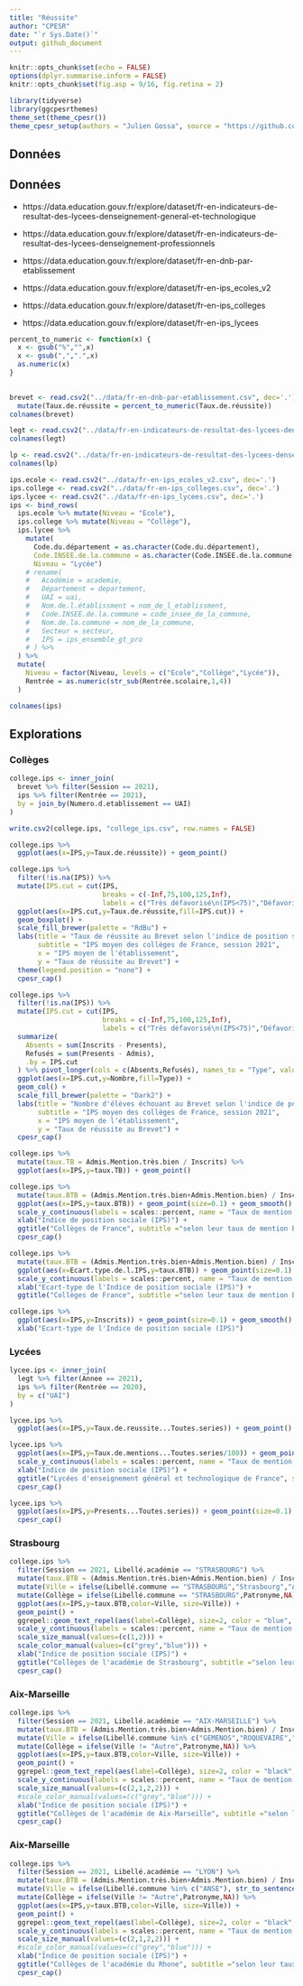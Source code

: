 ```yaml
---
title: "Réussite"
author: "CPESR"
date: "`r Sys.Date()`"
output: github_document
---
```


```r
knitr::opts_chunk$set(echo = FALSE)
options(dplyr.summarise.inform = FALSE)
knitr::opts_chunk$set(fig.asp = 9/16, fig.retina = 2)

library(tidyverse)
library(ggcpesrthemes)
theme_set(theme_cpesr())
theme_cpesr_setup(authors = "Julien Gossa", source = "https://github.com/cpesr/RFC/blob/main/EducNat/Reussite.md")
```

## Données 

## Données 

- https://data.education.gouv.fr/explore/dataset/fr-en-indicateurs-de-resultat-des-lycees-denseignement-general-et-technologique
- https://data.education.gouv.fr/explore/dataset/fr-en-indicateurs-de-resultat-des-lycees-denseignement-professionnels
- https://data.education.gouv.fr/explore/dataset/fr-en-dnb-par-etablissement

- https://data.education.gouv.fr/explore/dataset/fr-en-ips_ecoles_v2
- https://data.education.gouv.fr/explore/dataset/fr-en-ips_colleges
- https://data.education.gouv.fr/explore/dataset/fr-en-ips_lycees


```r
percent_to_numeric <- function(x) {
  x <- gsub("%","",x)
  x <- gsub(",",".",x)
  as.numeric(x)
}
  

brevet <- read.csv2("../data/fr-en-dnb-par-etablissement.csv", dec='.') %>%
  mutate(Taux.de.réussite = percent_to_numeric(Taux.de.réussite))
colnames(brevet)
```

```r
legt <- read.csv2("../data/fr-en-indicateurs-de-resultat-des-lycees-denseignement-general-et-technologique.csv", dec='.')
colnames(legt)
```

```r
lp <- read.csv2("../data/fr-en-indicateurs-de-resultat-des-lycees-denseignement-professionnels.csv", dec='.')
colnames(lp)
```


```r
ips.ecole <- read.csv2("../data/fr-en-ips_ecoles_v2.csv", dec='.')
ips.college <- read.csv2("../data/fr-en-ips_colleges.csv", dec='.')
ips.lycee <- read.csv2("../data/fr-en-ips_lycees.csv", dec='.')
ips <- bind_rows(
  ips.ecole %>% mutate(Niveau = "Ecole"),
  ips.college %>% mutate(Niveau = "Collège"),
  ips.lycee %>% 
    mutate(
      Code.du.département = as.character(Code.du.département),
      Code.INSEE.de.la.commune = as.character(Code.INSEE.de.la.commune),
      Niveau = "Lycée")
    # rename(
    #   Académie = academie,
    #   Département = departement,
    #   UAI = uai,
    #   Nom.de.l.établissment = nom_de_l_etablissment,
    #   Code.INSEE.de.la.commune = code_insee_de_la_commune,
    #   Nom.de.la.commune = nom_de_la_commune,
    #   Secteur = secteur,
    #   IPS = ips_ensemble_gt_pro
    # ) %>% 
  ) %>%
  mutate(
    Niveau = factor(Niveau, levels = c("Ecole","Collège","Lycée")),
    Rentrée = as.numeric(str_sub(Rentrée.scolaire,1,4))
  )

colnames(ips)
```

## Explorations

### Collèges 

```r
college.ips <- inner_join(
  brevet %>% filter(Session == 2021),
  ips %>% filter(Rentrée == 2021),
  by = join_by(Numero.d.etablissement == UAI)
) 

write.csv2(college.ips, "college_ips.csv", row.names = FALSE)

college.ips %>%
  ggplot(aes(x=IPS,y=Taux.de.réussite)) + geom_point()
```

```r
college.ips %>%
  filter(!is.na(IPS)) %>%
  mutate(IPS.cut = cut(IPS, 
                       breaks = c(-Inf,75,100,125,Inf), 
                       labels = c("Très défavorisé\n(IPS<75)","Défavorisé\n(75<IPS<100)","Favorisé\n (100<IPS<125)","Très favorisé\n(IPS>125)"))) %>%
  ggplot(aes(x=IPS.cut,y=Taux.de.réussite,fill=IPS.cut)) + 
  geom_boxplot() +
  scale_fill_brewer(palette = "RdBu") +
  labs(title = "Taux de réussite au Brevet selon l'indice de position sociale (IPS)",
       subtitle = "IPS moyen des collèges de France, session 2021",
       x = "IPS moyen de l'établissement",
       y = "Taux de réussite au Brevet") +
  theme(legend.position = "none") +
  cpesr_cap()

```


```r
college.ips %>%
  filter(!is.na(IPS)) %>%
  mutate(IPS.cut = cut(IPS, 
                       breaks = c(-Inf,75,100,125,Inf), 
                       labels = c("Très défavorisé\n(IPS<75)","Défavorisé\n(75<IPS<100)","Favorisé\n (100<IPS<125)","Très favorisé\n(IPS>125)"))) %>%
  summarize(
    Absents = sum(Inscrits - Presents),
    Refusés = sum(Presents - Admis),
    .by = IPS.cut
  ) %>% pivot_longer(cols = c(Absents,Refusés), names_to = "Type", values_to = "Nombre") %>%
  ggplot(aes(x=IPS.cut,y=Nombre,fill=Type)) + 
  geom_col() +
  scale_fill_brewer(palette = "Dark2") +
  labs(title = "Nombre d'élèves échouant au Brevet selon l'indice de position sociale",
       subtitle = "IPS moyen des collèges de France, session 2021",
       x = "IPS moyen de l'établissement",
       y = "Taux de réussite au Brevet") +
  cpesr_cap()

```


```r
college.ips %>%
  mutate(taux.TB = Admis.Mention.très.bien / Inscrits) %>%
  ggplot(aes(x=IPS,y=taux.TB)) + geom_point()
```



```r
college.ips %>%
  mutate(taux.BTB = (Admis.Mention.très.bien+Admis.Mention.bien) / Inscrits) %>%
  ggplot(aes(x=IPS,y=taux.BTB)) + geom_point(size=0.1) + geom_smooth() +
  scale_y_continuous(labels = scales::percent, name = "Taux de mention B ou TB au DNB") +
  xlab("Indice de position sociale (IPS)") +
  ggtitle("Collèges de France", subtitle ="selon leur taux de mention bien ou très bien au DNB et leur indice de position sociale") + 
  cpesr_cap()
```


```r
college.ips %>%
  mutate(taux.BTB = (Admis.Mention.très.bien+Admis.Mention.bien) / Inscrits) %>%
  ggplot(aes(x=Ecart.type.de.l.IPS,y=taux.BTB)) + geom_point(size=0.1) + geom_smooth() +
  scale_y_continuous(labels = scales::percent, name = "Taux de mention B/TB au DNB") +
  xlab("Ecart-type de l'Indice de position sociale (IPS)") +
  ggtitle("Collèges de France", subtitle ="selon leur taux de mention B ou TB  au DNB et l'écart-type de l'indice de position sociale")
```

```r
college.ips %>%
  ggplot(aes(x=IPS,y=Inscrits)) + geom_point(size=0.1) + geom_smooth() +
  xlab("Ecart-type de l'Indice de position sociale (IPS)") 
```




### Lycées 

```r
lycee.ips <- inner_join(
  legt %>% filter(Annee == 2021),
  ips %>% filter(Rentrée == 2020),
  by = c("UAI")
) 

lycee.ips %>%
  ggplot(aes(x=IPS,y=Taux.de.reussite...Toutes.series)) + geom_point()
```

```r
lycee.ips %>%
  ggplot(aes(x=IPS,y=Taux.de.mentions...Toutes.series/100)) + geom_point(size=0.1) + geom_smooth() +
  scale_y_continuous(labels = scales::percent, name = "Taux de mention au Bac") +
  xlab("Indice de position sociale (IPS)") +
  ggtitle("Lycées d'enseignement général et technologique de France", subtitle ="selon leur taux de mention au Bac et leur indice de position sociale") +
  cpesr_cap()
```


```r
lycee.ips %>%
  ggplot(aes(x=IPS,y=Presents...Toutes.series)) + geom_point(size=0.1) + geom_smooth() +
  cpesr_cap()
```



### Strasbourg

```r
college.ips %>%
  filter(Session == 2021, Libellé.académie == "STRASBOURG") %>%
  mutate(taux.BTB = (Admis.Mention.très.bien+Admis.Mention.bien) / Inscrits) %>%
  mutate(Ville = ifelse(Libellé.commune == "STRASBOURG","Strasbourg","Autre")) %>%
  mutate(Collège = ifelse(Libellé.commune == "STRASBOURG",Patronyme,NA)) %>%
  ggplot(aes(x=IPS,y=taux.BTB,color=Ville, size=Ville)) + 
  geom_point() +
  ggrepel::geom_text_repel(aes(label=Collège), size=2, color = "blue", force = 50) +
  scale_y_continuous(labels = scales::percent, name = "Taux de mention B ou TB au DNB") +
  scale_size_manual(values=(c(1,2))) +
  scale_color_manual(values=(c("grey","blue"))) +
  xlab("Indice de position sociale (IPS)") +
  ggtitle("Collèges de l'académie de Strasbourg", subtitle ="selon leur taux de mention bien ou très bien au DNB et leur indice de position sociale") + 
  cpesr_cap()
```



### Aix-Marseille

```r
college.ips %>%
  filter(Session == 2021, Libellé.académie == "AIX-MARSEILLE") %>%
  mutate(taux.BTB = (Admis.Mention.très.bien+Admis.Mention.bien) / Inscrits) %>%
  mutate(Ville = ifelse(Libellé.commune %in% c("GEMENOS","ROQUEVAIRE","AUBAGNE"), str_to_sentence(Libellé.commune),"Autre")) %>%
  mutate(Collège = ifelse(Ville != "Autre",Patronyme,NA)) %>%
  ggplot(aes(x=IPS,y=taux.BTB,color=Ville, size=Ville)) + 
  geom_point() +
  ggrepel::geom_text_repel(aes(label=Collège), size=2, color = "black", force = 50) +
  scale_y_continuous(labels = scales::percent, name = "Taux de mention B ou TB au DNB") +
  scale_size_manual(values=(c(2,1,2,2))) +
  #scale_color_manual(values=(c("grey","blue"))) +
  xlab("Indice de position sociale (IPS)") +
  ggtitle("Collèges de l'académie de Aix-Marseille", subtitle ="selon leur taux de mention bien ou très bien au DNB et leur indice de position sociale") + 
  cpesr_cap()
```



### Aix-Marseille

```r
college.ips %>%
  filter(Session == 2021, Libellé.académie == "LYON") %>%
  mutate(taux.BTB = (Admis.Mention.très.bien+Admis.Mention.bien) / Inscrits) %>%
  mutate(Ville = ifelse(Libellé.commune %in% c("ANSE"), str_to_sentence(Libellé.commune),"Autre")) %>%
  mutate(Collège = ifelse(Ville != "Autre",Patronyme,NA)) %>%
  ggplot(aes(x=IPS,y=taux.BTB,color=Ville, size=Ville)) + 
  geom_point() +
  ggrepel::geom_text_repel(aes(label=Collège), size=2, color = "black", force = 50) +
  scale_y_continuous(labels = scales::percent, name = "Taux de mention B ou TB au DNB") +
  scale_size_manual(values=(c(2,1,2,2))) +
  #scale_color_manual(values=(c("grey","blue"))) +
  xlab("Indice de position sociale (IPS)") +
  ggtitle("Collèges de l'académie du Rhone", subtitle ="selon leur taux de mention bien ou très bien au DNB et leur indice de position sociale") + 
  cpesr_cap()
```


